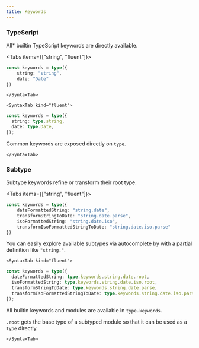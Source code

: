 ```yaml
---
title: Keywords
---
```



### TypeScript

All\* builtin TypeScript keywords are directly available.

<Tabs items={["string", "fluent"]}>
	<SyntaxTab kind="string">
```ts twoslash
const keywords = type({
	string: "string",
	date: "Date"
})
```
	</SyntaxTab>

    <SyntaxTab kind="fluent">

```ts twoslash
const keywords = type({
  string: type.string,
  date: type.Date,
});
```

Common keywords are exposed directly on `type`.

    </SyntaxTab>

</Tabs>

### Subtype

Subtype keywords refine or transform their root type.

<Tabs items={["string", "fluent"]}>
	<SyntaxTab kind="string">
```ts twoslash
const keywords = type({
	dateFormattedString: "string.date",
	transformStringToDate: "string.date.parse",
	isoFormattedString: "string.date.iso",
	transformIsoFormattedStringToDate: "string.date.iso.parse"
})
```

You can easily explore available subtypes via autocomplete by with a partial definition like `"string."`.

</SyntaxTab>

    <SyntaxTab kind="fluent">

```ts twoslash
const keywords = type({
  dateFormattedString: type.keywords.string.date.root,
  isoFormattedString: type.keywords.string.date.iso.root,
  transformStringToDate: type.keywords.string.date.parse,
  transformIsoFormattedStringToDate: type.keywords.string.date.iso.parse,
});
```

All builtin keywords and modules are available in `type.keywords`.

`.root` gets the base type of a subtyped module so that it can be used as a `Type` directly.

    </SyntaxTab>

</Tabs>

